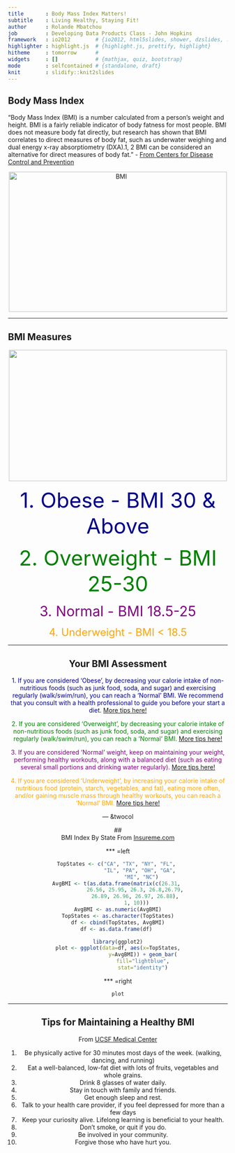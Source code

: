 ```yaml
---
title       : Body Mass Index Matters!
subtitle    : Living Healthy, Staying Fit!
author      : Rolande Mbatchou
job         : Developing Data Products Class - John Hopkins
framework   : io2012        # {io2012, html5slides, shower, dzslides, ...}
highlighter : highlight.js  # {highlight.js, prettify, highlight}
hitheme     : tomorrow      # 
widgets     : []            # {mathjax, quiz, bootstrap}
mode        : selfcontained # {standalone, draft}
knit        : slidify::knit2slides
--- 
```

  

## Body Mass Index 

"Body Mass Index (BMI) is a number calculated from a person's weight and height. BMI is a fairly reliable indicator of body fatness for most people. BMI does not measure body fat directly, but research has shown that BMI correlates to direct measures of body fat, such as underwater weighing and dual energy x-ray absorptiometry (DXA).1, 2 BMI can be considered an alternative for direct measures of body fat." - [From Centers for Disease Control and Prevention](http://www.cdc.gov/healthyweight/assessing/bmi/adult_bmi/index.html?s_cid=tw_ob064)

<center> <img src="http://hifitnessclub.files.wordpress.com/2013/05/visual-bmi-chart1.jpg" alt="BMI"
width="500" height="320"/> </center>


--- 

   
## BMI Measures

<center> <img src="http://25.media.tumblr.com/tumblr_lqjytohhvH1qe4sw0o1_500.jpg" width="500" height="300"/> </center>


<center> <font color="darkblue"> <font size="11"> 1. Obese - BMI 30 & Above </font> </font> 

<center> <font color="green"> <font size="7"> 2. Overweight - BMI 25-30</font> </font>

<center> <font color="purple"> <font size="6"> 3. Normal - BMI 18.5-25 </font> </font>

<center> <font color="orange"> <font size="5"> 4. Underweight - BMI < 18.5 </font> </font>


--- 

## Your BMI Assessment

<font color="darkblue"> 1. If you are considered 'Obese', by decreasing your calorie intake of non-nutritious foods (such as junk food, soda, and sugar) and exercising regularly (walk/swim/run), you can reach a 'Normal' BMI. We recommend that you consult with a health professional to guide you before your start a diet. [More tips here!](http://www.womenshealth.gov/publications/our-publications/fact-sheet/overweight-weight-loss.html) </font>

<font color="green"> 2. If you are considered 'Overweight', by decreasing your calorie intake of non-nutritious foods (such as junk food, soda, and sugar) and exercising regularly (walk/swim/run), you can reach a 'Normal' BMI. [More tips here!](http://www.womenshealth.gov/publications/our-publications/fact-sheet/overweight-weight-loss.html) </font>

<font color="purple"> 3. If you are considered 'Normal' weight, keep on maintaining your weight, performing healthy workouts, along with a balanced diet (such as eating several small portions and drinking water regularly). [More tips here!](http://www.womenshealth.gov/publications/our-publications/fact-sheet/overweight-weight-loss.html) </font>

<font color="orange">  4. If you are considered 'Underweight', by increasing your calorie intake of nutritious food (protein, starch, vegetables, and fat), eating more often, and/or gaining muscle mass through healthy workouts, you can reach a 'Normal' BMI. [More tips here!](http://www.womenshealth.gov/publications/our-publications/fact-sheet/overweight-weight-loss.html) </font>


--- &twocol

## <center>BMI Index By State From [Insureme.com](http://www.insureme.com/insurance/bmi-index-state)</center>

*** =left 

```r

TopStates <- c("CA", "TX", "NY", "FL", 
               "IL", "PA", "OH", "GA", 
               "MI", "NC")
AvgBMI <- t(as.data.frame(matrix(c(26.31, 
            26.56, 25.95, 26.3, 26.8,26.79, 
            26.89, 26.96, 26.97, 26.88), 
            1, 10)))
AvgBMI <- as.numeric(AvgBMI)
TopStates <- as.character(TopStates)
df <- cbind(TopStates, AvgBMI)
df <- as.data.frame(df) 

library(ggplot2)
plot <- ggplot(data=df, aes(x=TopStates,
                y=AvgBMI)) + geom_bar(
                fill="lightblue",
                stat="identity")
```

*** =right

```r
plot
```


--- 
   
## Tips for Maintaining a Healthy BMI

<center> From [UCSF Medical Center](http://www.ucsfhealth.org/education/tips_for_staying_healthy/) </center>

1. Be physically active for 30 minutes most days of the week. (walking, dancing, and running)
2. Eat a well-balanced, low-fat diet with lots of fruits, vegetables and whole grains.       
3. Drink 8 glasses of water daily.
4. Stay in touch with family and friends.
5. Get enough sleep and rest.
6. Talk to your health care provider, if you feel depressed for more than a few days
7. Keep your curiosity alive. Lifelong learning is beneficial to your health.
8. Don't smoke, or quit if you do. 
9. Be involved in your community.
10. Forgive those who have hurt you. </center>


